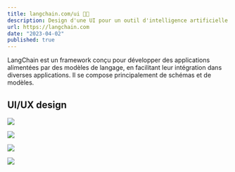 ```yaml
---
title: langchain.com/ui 🦜🔗
description: Design d'une UI pour un outil d'intelligence artificielle
url: https://langchain.com
date: "2023-04-02"
published: true
---
```


LangChain est un framework conçu pour développer des applications alimentées par des modèles de langage, en facilitant leur intégration dans diverses applications. Il se compose principalement de schémas et de modèles.

## UI/UX design

![](/langchain-ui-1.png)

![](/langchain-ui-2.png)

![](/langchain-ui-3.png)

![](/langchain-ui-4.png)